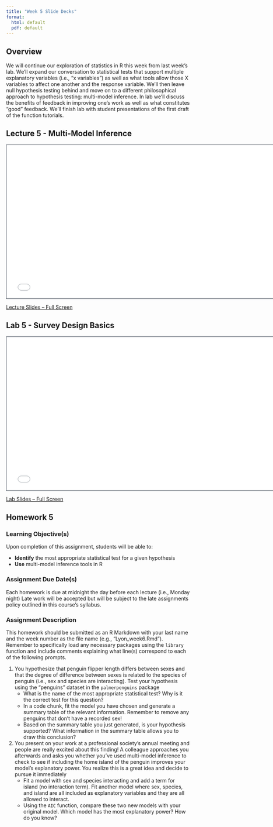 ```yaml
---
title: "Week 5 Slide Decks"
format:
  html: default
  pdf: default
---
```


## Overview

We will continue our exploration of statistics in R this week from last week's lab. We'll expand our conversation to statistical tests that support multiple explanatory variables (i.e., "x variables") as well as what tools allow those X variables to affect one another and the response variable. We'll then leave null hypothesis testing behind and move on to a different philosophical approach to hypothesis testing: multi-model inference. In lab we'll discuss the benefits of feedback in improving one's work as well as what constitutes "good" feedback. We'll finish lab with student presentations of the first draft of the function tutorials.

## Lecture 5 - Multi-Model Inference

```{=html}
<iframe class="slide-deck" src="slides_5a.html" height="420" width="750" style="border: 1px solid #2e3846;"></iframe>
```

[Lecture Slides -- Full Screen](slides_5a.qmd)

## Lab 5 - Survey Design Basics

```{=html}
<iframe class="slide-deck" src="slides_5b.html" height="420" width="750" style="border: 1px solid #2e3846;"></iframe>
```

[Lab Slides -- Full Screen](slides_5b.qmd)

## Homework 5

### Learning Objective(s)

Upon completion of this assignment, students will be able to:

- **Identify** the most appropriate statistical test for a given hypothesis
- **Use** multi-model inference tools in R

### Assignment Due Date(s)

Each homework is due at midnight the day before each lecture (i.e., Monday night) Late work will be accepted but will be subject to the late assignments policy outlined in this course's syllabus.

### Assignment Description

This homework should be submitted as an R Markdown with your last name and the week number as the file name (e.g., "Lyon_week6.Rmd"). Remember to specifically load any necessary packages using the `library` function and include comments explaining what line(s) correspond to each of the following prompts.

1. You hypothesize that penguin flipper length differs between sexes and that the degree of difference between sexes is related to the species of penguin (i.e., sex and species are interacting). Test your hypothesis using the "penguins" dataset in the `palmerpenguins` package
    - What is the name of the most appropriate statistical test? Why is it the correct test for this question?
    - In a code chunk, fit the model you have chosen and generate a summary table of the relevant information. Remember to remove any penguins that don't have a recorded sex!
    - Based on the summary table you just generated, is your hypothesis supported? What information in the summary table allows you to draw this conclusion? 

2. You present on your work at a professional society's annual meeting and people are really excited about this finding! A colleague approaches you afterwards and asks you whether you've used multi-model inference to check to see if including the home island of the penguin improves your model's explanatory power. You realize this is a great idea and decide to pursue it immediately
    - Fit a model with sex and species interacting and add a term for island (no interaction term). Fit another model where sex, species, and island are all included as explanatory variables and they are all allowed to interact.
    - Using the `AIC` function, compare these two new models with your original model. Which model has the most explanatory power? How do you know?
